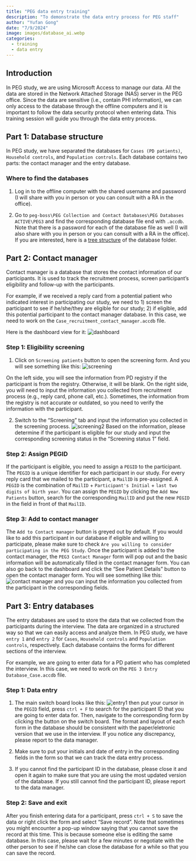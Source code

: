 ```yaml
---
title: "PEG data entry training"
description: "To demonstrate the data entry process for PEG staff"
author: "Yufan Gong"
date: "7/9/2024"
image: images/database_ai.webp
categories:
  - training
  - data entry
---
```


## Introduction
In PEG study, we are using Microsoft Access to manage our data. All the data are stored in the Network Attached Storage (NAS) server in the PEG office. Since the data are sensitive (i.e., contain PHI information), we can only access to the database through the offline computers and it is important to follow the data security protocol when entering data. This training session will guide you through the data entry process.

## Part 1: Database structure

In PEG study, we have separated the databases for `Cases (PD patients)`, `Household controls`, and `Population controls`. Each database contains two parts: the contact manager and the entry database.

### Where to find the databases

1. Log in to the offline computer with the shared username and password (I will share with you in person or you can consult with a RA in the office). 

2. Go to `peg-boss\PEG Collection and Contact Databases\PEG Databases ACTIVE\PEG3` and find the corresponding database file end with `.accdb`. Note that there is a password for each of the database file as well (I will also share with you in person or you can consult with a RA in the office). If you are interested, here is a [tree structure](documents/tree.txt) of the database folder.


## Part 2: Contact manager

Contact manager is a database that stores the contact information of our participants. It is used to track the recruitment process, screen participant's eligibility and follow-up with the participants.

For example, if we received a reply card from a potential patient who indicated interest in participating our study, we need to 1) screen the participant to see if he/she/they are eligible for our study; 2) if eligible, add this potential participant to the contact manager database. In this case, we need to work on the `Case_recruitment_contact_manager.accdb` file.

Here is the dashboard view for it: ![dashboard](images/dashboard.png)

### Step 1: Eligibility screening

1. Click on `Screening patients` button to open the screening form. And you will see something like this: ![screening](images/screening.png)

On the left side, you will see the information from PD registry if the participant is from the registry. Otherwise, it will be blank. On the right side, you will need to input the information you collected from recruitment process (e.g., reply card, phone call, etc.). Sometimes, the information from the registry is not accurate or outdated, so you need to verify the information with the participant.

2. Switch to the "Screening" tab and input the information you collected in the screening process. ![screening2](images/screening2.png) Based on the information, please determine if the participant is eligible for our study and input the corresponding screening status in the "Screening status 1" field. 


### Step 2: Assign PEGID

If the participant is eligible, you need to assign a `PEGID` to the participant. The `PEGID` is a unique identifier for each participant in our study. For every reply card that we mailed to the participant, a `MailID` is pre-assigned. A `PEGID` is the combination of `MailID` + `Participant's Initial` + `last two digits of birth year`. You can assign the `PEGID` by clicking the `Add New Patients` button, search for the corresponding `MailID` and put the new `PEGID` in the field in front of that `MailID`.

### Step 3: Add to contact manager

The `Add to Contact manager` button is greyed out by default. If you would like to add this participant in our database if eligible and willing to participate,  please make sure to check `Are you willing to consider participating in the PEG Study`. Once the participant is added to the contact manager, the `PEG3 Contact Manager` form will pop out and the basic information will be automatically filled in the contact manager form. You can also go back to the dashboard and click the "See Patient Details" button to open the contact manager form. You will see something like this: ![contact manager](images/contact_manager.png) and you can input the information you collected from the participant in the corresponding fields.


## Part 3: Entry databases

The entry databases are used to store the data that we collected from the participants during the interview. The data are organized in a structured way so that we can easily access and analyze them. In PEG study, we have `entry 1` and `entry 2` for `Cases`, `Household controls` and `Population controls`, respectively. Each database contains the forms for different sections of the interview. 

For example, we are going to enter data for a PD patient who has completed the interview. In this case, we need to work on the `PEG 3 Entry Database_Case.accdb` file.

### Step 1: Data entry

1. The main switch board looks like this: ![entry1](images/entry1.png) then put your cursor in the `PEGID` field, press `ctrl + F` to search for the participant ID that you are going to enter data for. Then, navigate to the corresponding form by clicking the button on the switch board. The format and layout of each form in the database should be consistent with the paper/eletronic version that we use in the interview. If you notice any discrepancy, please report to the data manager.

2. Make sure to put your initials and date of entry in the corresponding fields in the form so that we can track the data entry process.

3. If you cannot find the participant ID in the database, please close it and open it again to make sure that you are using the most updated version of the database. If you still cannot find the participant ID, please report to the data manager.

### Step 2: Save and exit

After you finish entering data for a participant, press `ctrl + S` to save the data or right click the form and select "Save record". Note that sometimes you might encounter a pop-up window saying that you cannot save the record at this time. This is because someone else is editing the same database. In this case, please wait for a few minutes or negotiate with the other person to see if he/she can close the database for a while so that you can save the record.
